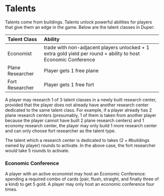 # Talents

Talents come from buildings. Talents unlock powerful abilities for players that give them an edge in the game. Below are the talent classes in Duper:

| Talent Class     | Ability                                                                                                       |
| :--------------- | :------------------------------------------------------------------------------------------------------------ |
| Economist        | trade with non-adjacent players unlocked + 1 extra gold yield per round + ability to host Economic Conference |
| Plane Researcher | Player gets 1 free plane                                                                                      |
| Fort Researcher  | Player gets 1 free fort                                                                                       |

A player may research 1 of 3 talent classes in a newly built research center, provided that the player does not already have another research center dedicated to the same talent class. For example, if a player already has 2 plane research centers (presumably, 1 of them is taken from another player because the player cannot have built 2 plane research centers) and 1 economy research center, the player may only build 1 more research center and can only choose fort researcher as the talent type.

The talent which a research center is dedicated to takes $(2 + \# \text{buildings owned by player})$ rounds to activate. In the above case, the fort researcher would take 5 rounds to activate.

### Economic Conference

A player with an active economist may host an Economic Conference: spending a required combo of cards (pair, flush, straight, and finally three of a kind) to get 5 gold. A player may only host an economic conference four times.
